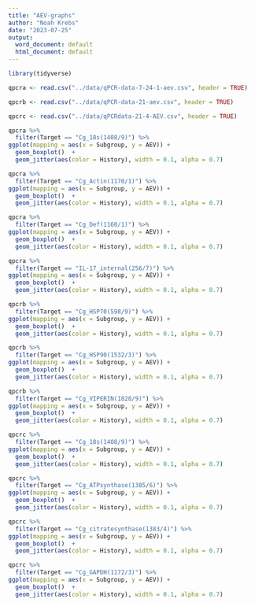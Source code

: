 ```yaml
---
title: "AEV-graphs"
author: "Noah Krebs"
date: "2023-07-25"
output:
  word_document: default
  html_document: default
---
```

```r
library(tidyverse)
```

```r
qpcra <- read.csv("../data/qPCR-data-7-24-1-aev.csv", header = TRUE)

qpcrb <- read.csv("../data/qPCR-data-21-aev.csv", header = TRUE)

qpcrc <- read.csv("../data/qPCRdata-21-4-AEV.csv", header = TRUE)
```

```r
qpcra %>%
  filter(Target == "Cg_18s(1408/9)") %>%
ggplot(mapping = aes(x = Subgroup, y = AEV)) + 
  geom_boxplot()  +
  geom_jitter(aes(color = History), width = 0.1, alpha = 0.7)
```
```r
qpcra %>%
  filter(Target == "Cg_Actin(1170/1)") %>%
ggplot(mapping = aes(x = Subgroup, y = AEV)) + 
  geom_boxplot()  +
  geom_jitter(aes(color = History), width = 0.1, alpha = 0.7)
```
```r
qpcra %>%
  filter(Target == "Cg_Def(1160/1)") %>%
ggplot(mapping = aes(x = Subgroup, y = AEV)) + 
  geom_boxplot()  +
  geom_jitter(aes(color = History), width = 0.1, alpha = 0.7)
```
```r
qpcra %>%
  filter(Target == "IL-17_internal(256/7)") %>%
ggplot(mapping = aes(x = Subgroup, y = AEV)) + 
  geom_boxplot()  +
  geom_jitter(aes(color = History), width = 0.1, alpha = 0.7)
```
```r
qpcrb %>%
  filter(Target == "Cg_HSP70(598/9)") %>%
ggplot(mapping = aes(x = Subgroup, y = AEV)) + 
  geom_boxplot()  +
  geom_jitter(aes(color = History), width = 0.1, alpha = 0.7)
```
```r
qpcrb %>%
  filter(Target == "Cg_HSP90(1532/3)") %>%
ggplot(mapping = aes(x = Subgroup, y = AEV)) + 
  geom_boxplot()  +
  geom_jitter(aes(color = History), width = 0.1, alpha = 0.7)
```
```r
qpcrb %>%
  filter(Target == "Cg_VIPERIN(1828/9)") %>%
ggplot(mapping = aes(x = Subgroup, y = AEV)) + 
  geom_boxplot()  +
  geom_jitter(aes(color = History), width = 0.1, alpha = 0.7)
```
```r
qpcrc %>%
  filter(Target == "Cg_18s(1408/9)") %>%
ggplot(mapping = aes(x = Subgroup, y = AEV)) + 
  geom_boxplot()  +
  geom_jitter(aes(color = History), width = 0.1, alpha = 0.7)
```
```r
qpcrc %>%
  filter(Target == "Cg_ATPsynthase(1385/6)") %>%
ggplot(mapping = aes(x = Subgroup, y = AEV)) + 
  geom_boxplot()  +
  geom_jitter(aes(color = History), width = 0.1, alpha = 0.7)
```
```r
qpcrc %>%
  filter(Target == "Cg_citratesynthase(1383/4)") %>%
ggplot(mapping = aes(x = Subgroup, y = AEV)) + 
  geom_boxplot()  +
  geom_jitter(aes(color = History), width = 0.1, alpha = 0.7)
```
```r
qpcrc %>%
  filter(Target == "Cg_GAPDH(1172/3)") %>%
ggplot(mapping = aes(x = Subgroup, y = AEV)) + 
  geom_boxplot()  +
  geom_jitter(aes(color = History), width = 0.1, alpha = 0.7)
```


```r
```

